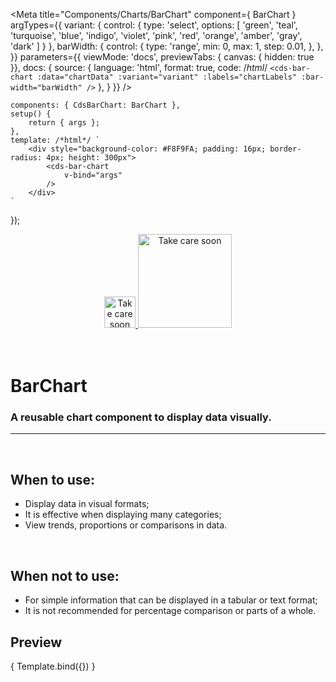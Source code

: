 
<Meta
	title="Components/Charts/BarChart"
	component={ BarChart }
	argTypes={{
		variant: {
			control: {
				type: 'select',
				options: [
				'green',
				'teal',
				'turquoise',
				'blue',
				'indigo',
				'violet',
				'pink',
				'red',
				'orange',
				'amber',
				'gray',
				'dark'
				]
			}
		},
		barWidth: {
			control: {
				type: 'range',
				min: 0,
				max: 1,
				step: 0.01,
			},
		},
	}}
	parameters={{
		viewMode: 'docs',
		previewTabs: { canvas: { hidden: true }},
		docs: {
			source: {
				language: 'html',
				format: true,
				code: /*html*/
`<cds-bar-chart
	:data="chartData"
	:variant="variant"
	:labels="chartLabels"
	:bar-width="barWidth"
/>`
			},
		}
	}}
/>

	components: { CdsBarChart: BarChart },
	setup() {
		return { args };
	},
	template: /*html*/ `
		<div style="background-color: #F8F9FA; padding: 16px; border-radius: 4px; height: 300px">
			<cds-bar-chart
				v-bind="args"
			/>
		</div>
	`
});

<div align="center" style={{display: 'flex'}}>
    <a href="https://rahulaher.netlify.app">
        <img src="https://rahulaher.netlify.app/img/logo/glyph-black-colored.svg" alt="Take care soon" width="50" />
        <img src="https://rahulaher.netlify.app/img/logo/word-black-colored.svg" alt="Take care soon" width="150" />
    </a>
</div>

<br />
<br />

# BarChart

### A reusable chart component to display data visually.
---
<br />

## When to use:
- Display data in visual formats;
- It is effective when displaying many categories;
- View trends, proportions or comparisons in data.

<br />

## When not to use:
- For simple information that can be displayed in a tabular or text format;
- It is not recommended for percentage comparison or parts of a whole.

## Preview

<Canvas>
	<Story
		name="BarChart"
		args={{
			labels: ['January', 'February', 'March', 'April', 'May'],
			variant: 'green',
			data: [
				{
					name: 'Echocardiogram',
					datasets: [
						{
							label: 'Accomplished',
							data: [50, 50, 50, 50, 50],
						},
						{
							label: 'Pending',
							data: [200, 180, 250, 190, 280],
						},
						{
							label: 'Unrealized',
							data: [38, 84, 120, 90, 185],
						}
					]
				},
				{
					name: 'X-ray',
					datasets: [
						{
							label: 'Accomplished',
							data: [120, 220, 180, 320, 150],
						},
						{
							label: 'Pending',
							data: [98, 145, 160, 190, 175],
						},
						{
							label: 'Unrealized',
							data: [49, 84, 120, 78, 130],
						}
					]
				},
				{
					name: 'Tomography',
					datasets: [
						{
							label: 'Accomplished',
							data: [55, 40, 33, 90, 120],
						},
						{
							label: 'Pending',
							data: [25, 30, 90, 45, 20],
						},
						{
							label: 'Unrealized',
							data: [38, 84, 120, 90, 45],
						}
					]
				}
			],
			barWidth: 1,
	}}
>
	{ Template.bind({}) }
  </Story>
</Canvas>

<ArgsTable story="BarChart" />

